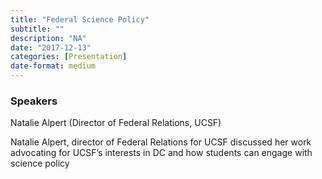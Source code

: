 ```yaml
---
title: "Federal Science Policy"
subtitle: ""
description: "NA"
date: "2017-12-13"
categories: [Presentation]
date-format: medium 
---
```


### Speakers  
Natalie Alpert (Director of Federal Relations, UCSF)

Natalie Alpert, director of Federal Relations for UCSF discussed her work advocating for UCSF’s interests in DC and how students can engage with science policy

